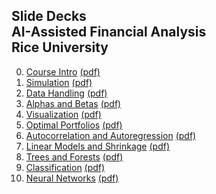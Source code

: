 ## Slide Decks<br>AI-Assisted Financial Analysis<br>Rice University<br>

0. [Course Intro](0-intro.html){target="_blank"} [(pdf)](pdfs/0-intro.pdf){target="_blank"} <br>
1. [Simulation](1-simulation.html){target="_blank"} [(pdf)](pdfs/1-simulation.pdf){target="_blank"} <br>
2. [Data Handling](2-data.html){target="_blank"} [(pdf)](pdfs/2-data.pdf){target="_blank"} <br>
3. [Alphas and Betas](3-alphas_betas.html){target="_blank"} [(pdf)](pdfs/3-alphas_betas.pdf){target="_blank"} <br>
4. [Visualization](4-visualization.html){target="_blank"} [(pdf)](pdfs/4-visualization.pdf){target="_blank"} <br>
5. [Optimal Portfolios](5-portfolios.html){target="_blank"} [(pdf)](pdfs/5-portfolios.pdf){target="_blank"} <br>
6. [Autocorrelation and Autoregression](6-autoregression.html){target="_blank"} [(pdf)](pdfs/5-autoregression.pdf){target="_blank"} <br>
7. [Linear Models and Shrinkage](7-linear.html){target="_blank"} [(pdf)](pdfs/7-linear.pdf){target="_blank"} <br>
8. [Trees and Forests](8-trees.html){target="_blank"} [(pdf)](pdfs/8-trees.pdf){target="_blank"} <br>
9. [Classification](9-classification.html){target="_blank"} [(pdf)](pdfs/9-classification.pdf){target="_blank"} <br>
10. [Neural Networks](10-nets.html){target="_blank"} [(pdf)](pdfs/10-nets.pdf){target="_blank"} <br>
